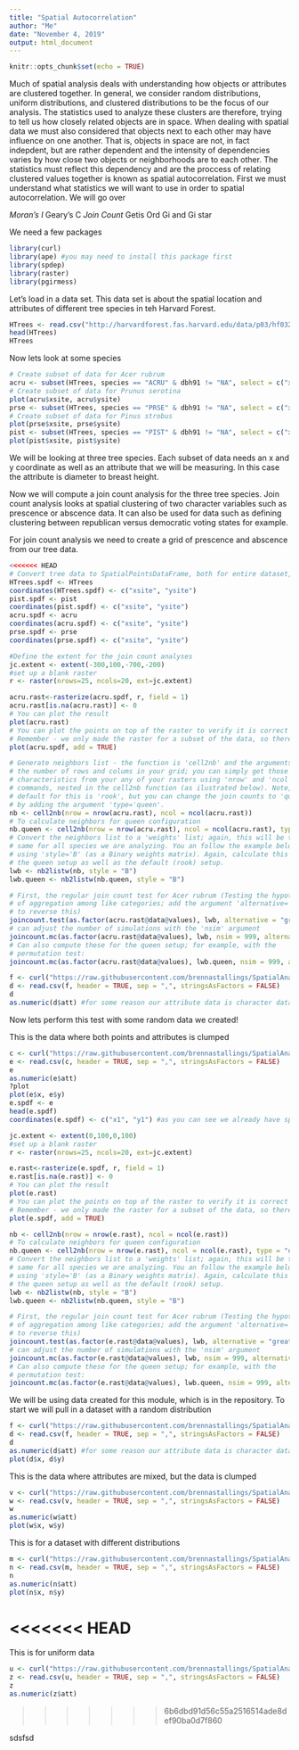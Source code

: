 ```yaml
---
title: "Spatial Autocorrelation"
author: "Me"
date: "November 4, 2019"
output: html_document
---
```


```r
knitr::opts_chunk$set(echo = TRUE)
```

Much of spatial analysis deals with understanding how objects or attributes are clustered together. In general, we consider random distributions, uniform distributions, and clustered distributions to be the focus of our analysis. The statistics used to analyze these clusters are therefore, trying to tell us how closely related objects are in space. 
When dealing with spatial data we must also considered that objects next to each other may have influence on one another. That is, objects in space are not, in fact indepdent, but are rather dependent and the intensity of dependencies varies by how close two objects or neighborhoods are to each other. The statistics must reflect this dependency and are the proccess of relating clustered values together is known as spatial autocorrelation. 
First we must understand what statistics we will want to use in order to spatial autocorrelation. We will go over

*Moran's I
*Geary's C
*Join Count
*Getis Ord Gi and Gi star

We need a few packages
```r
library(curl)
library(ape) #you may need to install this package first
library(spdep)
library(raster)
library(pgirmess)
```

Let's load in a data set. This data set is about the spatial location and attributes of different tree species in teh Harvard Forest. 
```r
HTrees <- read.csv("http://harvardforest.fas.harvard.edu/data/p03/hf032/hf032-01-tree.csv")
head(HTrees)
HTrees
```
Now lets look at some species
```r
# Create subset of data for Acer rubrum
acru <- subset(HTrees, species == "ACRU" & dbh91 != "NA", select = c("xsite", "ysite", "dbh91"))
# Create subset of data for Prunus serotina
plot(acru$xsite, acru$ysite)
prse <- subset(HTrees, species == "PRSE" & dbh91 != "NA", select = c("xsite", "ysite", "dbh91"))
# Create subset of data for Pinus strobus
plot(prse$xsite, prse$ysite)
pist <- subset(HTrees, species == "PIST" & dbh91 != "NA", select = c("xsite", "ysite", "dbh91"))
plot(pist$xsite, pist$ysite)
```
We will be looking at three tree species. Each subset of data needs an x and y coordinate as well as an attribute that we will be measuring. In this case the attribute is diameter to breast height. 

Now we will compute a join count analysis for the three tree species. Join count analysis looks at spatial clustering of two character variables such as prescence or abscence data. It can also be used for data such as defining clustering between republican versus democratic voting states for example. 

For join count analysis we need to create a grid of prescence and abscence from our tree data. 
```r
<<<<<<< HEAD
# Convert tree data to SpatialPointsDataFrame, both for entire dataset, and # for individual species. You will need the package pgirmess for this. 
HTrees.spdf <- HTrees
coordinates(HTrees.spdf) <- c("xsite", "ysite")
pist.spdf <- pist
coordinates(pist.spdf) <- c("xsite", "ysite")
acru.spdf <- acru
coordinates(acru.spdf) <- c("xsite", "ysite")
prse.spdf <- prse
coordinates(prse.spdf) <- c("xsite", "ysite")

#Define the extent for the join count analyses
jc.extent <- extent(-300,100,-700,-200)
#set up a blank raster
r <- raster(nrows=25, ncols=20, ext=jc.extent)

acru.rast<-rasterize(acru.spdf, r, field = 1)
acru.rast[is.na(acru.rast)] <- 0
# You can plot the result
plot(acru.rast)
# You can plot the points on top of the raster to verify it is correct
# Remember - we only made the raster for a subset of the data, so there will # be points in a larger area than the raster covers
plot(acru.spdf, add = TRUE)

# Generate neighbors list - the function is 'cell2nb' and the arguments are
# the number of rows and colums in your grid; you can simply get those
# characteristics from your any of your rasters using 'nrow' and 'ncol'
# commands, nested in the cell2nb function (as ilustrated below). Note, the
# default for this is 'rook', but you can change the join counts to 'queen'
# by adding the argument 'type='queen'.
nb <- cell2nb(nrow = nrow(acru.rast), ncol = ncol(acru.rast))
# To calculate neighbors for queen configuration
nb.queen <- cell2nb(nrow = nrow(acru.rast), ncol = ncol(acru.rast), type = "queen")
# Convert the neighbors list to a 'weights' list; again, this will be the
# same for all species we are analyzing. You an follow the example below
# using 'style='B' (as a Binary weights matrix). Again, calculate this for
# the queen setup as well as the default (rook) setup.
lwb <- nb2listw(nb, style = "B")
lwb.queen <- nb2listw(nb.queen, style = "B")

# First, the regular join count test for Acer rubrum (Testing the hypothesis
# of aggregation among like categories; add the argument 'alternative='less'
# to reverse this)
joincount.test(as.factor(acru.rast@data@values), lwb, alternative = "greater") # Second, the permutation-based join count test; similar to above, and you
# can adjust the number of simulations with the 'nsim' argument
joincount.mc(as.factor(acru.rast@data@values), lwb, nsim = 999, alternative = "greater")
# Can also compute these for the queen setup; for example, with the
# permutation test:
joincount.mc(as.factor(acru.rast@data@values), lwb.queen, nsim = 999, alternative = "greater")

f <- curl("https://raw.githubusercontent.com/brennastallings/SpatialAnalysisModule/master/Made%20Data/Example_Data_Random")
d <- read.csv(f, header = TRUE, sep = ",", stringsAsFactors = FALSE)
d
as.numeric(d$att) #for some reason our attribute data is character data so we need to convert it.

```
Now lets perform this test with some random data we created!

This is the data where both points and attributes is clumped
```r
c <- curl("https://raw.githubusercontent.com/brennastallings/SpatialAnalysisModule/master/Made%20Data/Example_Data_Clumped")
e <- read.csv(c, header = TRUE, sep = ",", stringsAsFactors = FALSE)
e
as.numeric(e$att)
?plot
plot(e$x, e$y)
e.spdf <- e
head(e.spdf)
coordinates(e.spdf) <- c("x1", "y1") #as you can see we already have spatial data

jc.extent <- extent(0,100,0,100)
#set up a blank raster
r <- raster(nrows=25, ncols=20, ext=jc.extent)

e.rast<-rasterize(e.spdf, r, field = 1)
e.rast[is.na(e.rast)] <- 0
# You can plot the result
plot(e.rast)
# You can plot the points on top of the raster to verify it is correct
# Remember - we only made the raster for a subset of the data, so there will # be points in a larger area than the raster covers
plot(e.spdf, add = TRUE)

nb <- cell2nb(nrow = nrow(e.rast), ncol = ncol(e.rast))
# To calculate neighbors for queen configuration
nb.queen <- cell2nb(nrow = nrow(e.rast), ncol = ncol(e.rast), type = "queen")
# Convert the neighbors list to a 'weights' list; again, this will be the
# same for all species we are analyzing. You an follow the example below
# using 'style='B' (as a Binary weights matrix). Again, calculate this for
# the queen setup as well as the default (rook) setup.
lwb <- nb2listw(nb, style = "B")
lwb.queen <- nb2listw(nb.queen, style = "B")

# First, the regular join count test for Acer rubrum (Testing the hypothesis
# of aggregation among like categories; add the argument 'alternative='less'
# to reverse this)
joincount.test(as.factor(e.rast@data@values), lwb, alternative = "greater") # Second, the permutation-based join count test; similar to above, and you
# can adjust the number of simulations with the 'nsim' argument
joincount.mc(as.factor(e.rast@data@values), lwb, nsim = 999, alternative = "greater")
# Can also compute these for the queen setup; for example, with the
# permutation test:
joincount.mc(as.factor(e.rast@data@values), lwb.queen, nsim = 999, alternative = "greater")
```



We will be using data created for this module, which is in the repository.
To start we will pull in a dataset with a random distribution
```r
f <- curl("https://raw.githubusercontent.com/brennastallings/SpatialAnalysisModule/master/Example_Data_Random")
d <- read.csv(f, header = TRUE, sep = ",", stringsAsFactors = FALSE)
d
as.numeric(d$att) #for some reason our attribute data is character data so we need to convert it.
plot(d$x, d$y)

```

This is the data where attributes are mixed, but the data is clumped
```r
v <- curl("https://raw.githubusercontent.com/brennastallings/SpatialAnalysisModule/master/Made%20Data/Example_Data_ExtraClumped")
w <- read.csv(v, header = TRUE, sep = ",", stringsAsFactors = FALSE)
w
as.numeric(w$att)
plot(w$x, w$y)
```

This is for a dataset with different distributions
```r
m <- curl("https://raw.githubusercontent.com/brennastallings/SpatialAnalysisModule/master/Made%20Data/Example_Data_Mixed")
n <- read.csv(m, header = TRUE, sep = ",", stringsAsFactors = FALSE)
n
as.numeric(n$att)
plot(n$x, n$y)
```

<<<<<<< HEAD
=======
This is for uniform data
```r
u <- curl("https://raw.githubusercontent.com/brennastallings/SpatialAnalysisModule/master/Made%20Data/Example_Data_Uniform")
z <- read.csv(u, header = TRUE, sep = ",", stringsAsFactors = FALSE)
z
as.numeric(z$att)
```


>>>>>>> 6b6dbd91d56c55a2516514ade8def90ba0d7f860

sdsfsd